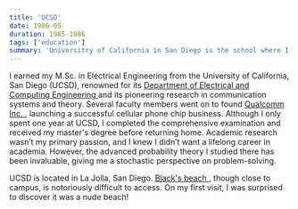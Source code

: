 ```yaml
---
title: 'UCSD'
date: 1986-05
duration: 1985-1986
tags: ['education']
summary: 'Universitry of California in San Diego is the school where I went to for my M.S. degree study in Electirical Engineering.'
---
```



I earned my M.Sc. in Electrical Engineering from the University of California, San Diego (UCSD), renowned for its <a className="inline-flex items-center justiry-between"       href="https://www.ece.ucsd.edu/faculty-research/ece-research-areas/communication-theory-systems" target="_blank"> Department of Electrical and Computing Engineering <Symbol1f517 /></a> and its pioneering research in communication systems and theory. Several faculty members went on to found <a className="inline-flex items-center justiry-between" href="https://www.     qualcomm.com/" target="_blank"> Qualcomm Inc. <Symbol1f517 /></a>, launching a successful cellular phone chip business. Although I only spent one year at UCSD, I completed the comprehensive examination and received my master's degree before returning home. Academic research wasn’t my primary passion, and I knew I didn’t want a lifelong career in academia. However, the advanced probability theory I studied there has been invaluable, giving me a stochastic perspective on problem-solving.

UCSD is located in La Jolla, San Diego. <a className="inline-flex items-center justiry-between" href="https://students.ucsd.edu/well-being/personal-safety/blacksbeach.html"       target="_blank">Black's beach <Symbol1f517 /></a>, though close to campus, is notoriously difficult to access. On my first visit, I was surprised to discover it was a nude beach!
